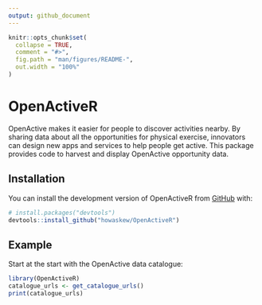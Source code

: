 ```yaml
---
output: github_document
---
```


<!-- README.md is generated from README.Rmd. Please edit that file -->

```r
knitr::opts_chunk$set(
  collapse = TRUE,
  comment = "#>",
  fig.path = "man/figures/README-",
  out.width = "100%"
)
```

# OpenActiveR

<!-- badges: start -->
<!-- badges: end -->

OpenActive makes it easier for people to discover activities nearby. By sharing data about all the opportunities for physical exercise, innovators can design new apps and services to help people get active. This package provides code to harvest and display OpenActive opportunity data.

## Installation

You can install the development version of OpenActiveR from [GitHub](https://github.com/) with:

``` r
# install.packages("devtools")
devtools::install_github("howaskew/OpenActiveR")
```

## Example

Start at the start with the OpenActive data catalogue:

```r
library(OpenActiveR)
catalogue_urls <- get_catalogue_urls()
print(catalogue_urls)
```
